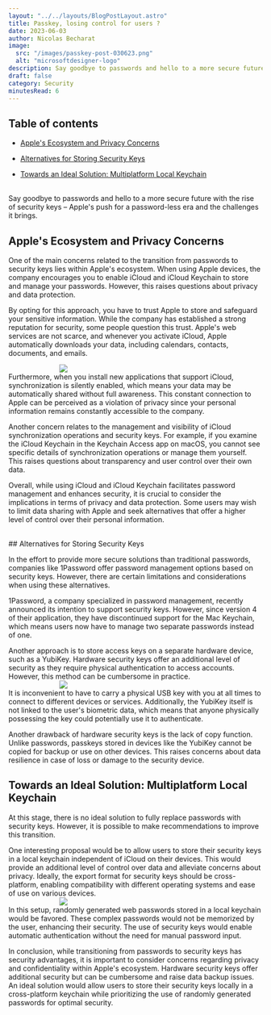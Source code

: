 ```yaml
---
layout: "../../layouts/BlogPostLayout.astro"
title: Passkey, losing control for users ? 
date: 2023-06-03
author: Nicolas Becharat
image:
  src: "/images/passkey-post-030623.png"
  alt: "microsoftdesigner-logo"
description: Say goodbye to passwords and hello to a more secure future with the rise of security keys – Apple's push for a password-less era and the challenges it brings.
draft: false
category: Security
minutesRead: 6
---
```

## Table of contents

*   [Apple's Ecosystem and Privacy Concerns](#apple's-ecosystem-and-privacy-concerns)

*   [Alternatives for Storing Security Keys](#alternatives-for-storing-security-keys)

*   [Towards an Ideal Solution: Multiplatform Local Keychain](#towards-an-ideal-solution-multiplatform-local-keychain)

<br/>
Say goodbye to passwords and hello to a more secure future with the rise of security keys – Apple's push for a password-less era and the challenges it brings.

## Apple's Ecosystem and Privacy Concerns


One of the main concerns related to the transition from passwords to security keys lies within Apple's ecosystem. When using Apple devices, the company encourages you to enable iCloud and iCloud Keychain to store and manage your passwords. However, this raises questions about privacy and data protection.

By opting for this approach, you have to trust Apple to store and safeguard your sensitive information. While the company has established a strong reputation for security, some people question this trust. Apple's web services are not scarce, and whenever you activate iCloud, Apple automatically downloads your data, including calendars, contacts, documents, and emails.

<img src="https://developer.apple.com/passkeys/images/screen-hero-large_2x.png" style="max-width: 60%; height: auto; display: block; margin: 0 auto" />
Furthermore, when you install new applications that support iCloud, synchronization is silently enabled, which means your data may be automatically shared without full awareness. This constant connection to Apple can be perceived as a violation of privacy since your personal information remains constantly accessible to the company.

Another concern relates to the management and visibility of iCloud synchronization operations and security keys. For example, if you examine the iCloud Keychain in the Keychain Access app on macOS, you cannot see specific details of synchronization operations or manage them yourself. This raises questions about transparency and user control over their own data.

Overall, while using iCloud and iCloud Keychain facilitates password management and enhances security, it is crucial to consider the implications in terms of privacy and data protection. Some users may wish to limit data sharing with Apple and seek alternatives that offer a higher level of control over their personal information.

<br/>
## Alternatives for Storing Security Keys

In the effort to provide more secure solutions than traditional passwords, companies like 1Password offer password management options based on security keys. However, there are certain limitations and considerations when using these alternatives.

1Password, a company specialized in password management, recently announced its intention to support security keys. However, since version 4 of their application, they have discontinued support for the Mac Keychain, which means users now have to manage two separate passwords instead of one.

Another approach is to store access keys on a separate hardware device, such as a YubiKey. Hardware security keys offer an additional level of security as they require physical authentication to access accounts. However, this method can be cumbersome in practice.
<img  src="https://s3.ap-northeast-1.amazonaws.com/gimg.gateimg.com/learn/36ceb281f893ee6eb443721bbabd40227b23225c.jpg" style="max-width: 60%; height: auto; display: block; margin: 0 auto" />
It is inconvenient to have to carry a physical USB key with you at all times to connect to different devices or services. Additionally, the YubiKey itself is not linked to the user's biometric data, which means that anyone physically possessing the key could potentially use it to authenticate.

Another drawback of hardware security keys is the lack of copy function. Unlike passwords, passkeys stored in devices like the YubiKey cannot be copied for backup or use on other devices. This raises concerns about data resilience in case of loss or damage to the security device.
<br/>

## Towards an Ideal Solution: Multiplatform Local Keychain

At this stage, there is no ideal solution to fully replace passwords with security keys. However, it is possible to make recommendations to improve this transition.

One interesting proposal would be to allow users to store their security keys in a local keychain independent of iCloud on their devices. This would provide an additional level of control over data and alleviate concerns about privacy. Ideally, the export format for security keys should be cross-platform, enabling compatibility with different operating systems and ease of use on various devices.
<img src="https://www.hellotech.com/blog/wp-content/uploads/2022/09/How-Do-Passkeys-Work-1.jpg" style="max-width: 60%; height: auto; display: block; margin: 0 auto" />
In this setup, randomly generated web passwords stored in a local keychain would be favored. These complex passwords would not be memorized by the user, enhancing their security. The use of security keys would enable automatic authentication without the need for manual password input.

In conclusion, while transitioning from passwords to security keys has security advantages, it is important to consider concerns regarding privacy and confidentiality within Apple's ecosystem. Hardware security keys offer additional security but can be cumbersome and raise data backup issues. An ideal solution would allow users to store their security keys locally in a cross-platform keychain while prioritizing the use of randomly generated passwords for optimal security.
